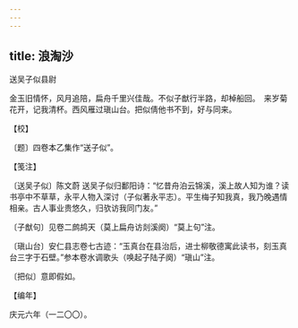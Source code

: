 ```yaml
---
---
---
```

title: 浪淘沙
---



送吴子似县尉





金玉旧情怀，风月追陪，扁舟千里兴佳哉。不似子猷行半路，却棹船回。　来岁菊花开，记我清杯。西风雁过瑱山台。把似倩他书不到，好与同来。





【校】


〔题〕四卷本乙集作“送子似”。





【笺注】


〔送吴子似〕陈文蔚 送吴子似归鄱阳诗：“忆昔舟泊云锦溪，溪上故人知为谁？读书亭中不草草，永平人物入深讨（子似著永平志）。平生梅子知我真，我乃晚遇情相亲。古人事业贵悠久，归欤访我同门友。”

〔子猷句〕见卷二鹧鸪天（莫上扁舟访剡溪阕）“莫上句”注。

〔瑱山台〕安仁县志卷七古迹：“玉真台在县治后，进士柳敬德寓此读书，刻玉真台三字于石壁。”参本卷水调歌头（唤起子陆子阕）“瑱山”注。

〔把似〕意即假如。





【编年】


庆元六年（一二〇〇）。